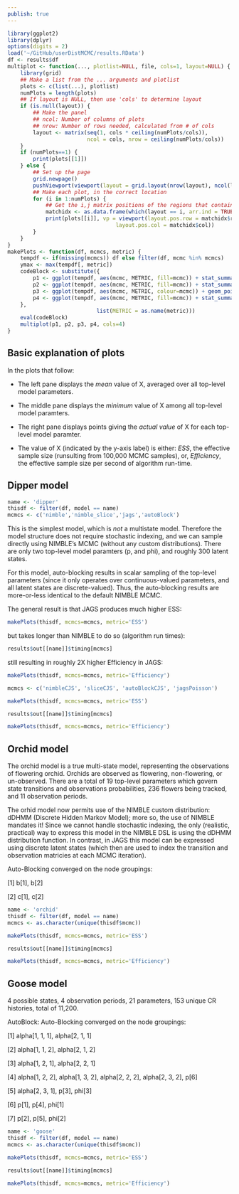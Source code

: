 ```yaml
---
publish: true
---
```



```r
library(ggplot2)
library(dplyr)
options(digits = 2)
load('~/GitHub/userDistMCMC/results.RData')
df <- results$df
multiplot <- function(..., plotlist=NULL, file, cols=1, layout=NULL) {
    library(grid)
    ## Make a list from the ... arguments and plotlist
    plots <- c(list(...), plotlist)
    numPlots = length(plots)
    ## If layout is NULL, then use 'cols' to determine layout
    if (is.null(layout)) {
        ## Make the panel
        ## ncol: Number of columns of plots
        ## nrow: Number of rows needed, calculated from # of cols
        layout <- matrix(seq(1, cols * ceiling(numPlots/cols)),
                         ncol = cols, nrow = ceiling(numPlots/cols))
    }
    if (numPlots==1) {
        print(plots[[1]])
    } else {
        ## Set up the page
        grid.newpage()
        pushViewport(viewport(layout = grid.layout(nrow(layout), ncol(layout))))
        ## Make each plot, in the correct location
        for (i in 1:numPlots) {
            ## Get the i,j matrix positions of the regions that contain this subplot
            matchidx <- as.data.frame(which(layout == i, arr.ind = TRUE))
            print(plots[[i]], vp = viewport(layout.pos.row = matchidx$row,
                                  layout.pos.col = matchidx$col))
        }
    }
}
makePlots <- function(df, mcmcs, metric) {
    tempdf <- if(missing(mcmcs)) df else filter(df, mcmc %in% mcmcs)
    ymax <- max(tempdf[, metric])
    codeBlock <- substitute({
        p1 <- ggplot(tempdf, aes(mcmc, METRIC, fill=mcmc)) + stat_summary(fun.y='mean', geom='bar') + ggtitle(paste0(name, '\nMean')) + theme(legend.position='none', axis.title.x=element_blank(), axis.text.x=element_blank(), axis.ticks.x = element_blank())
        p2 <- ggplot(tempdf, aes(mcmc, METRIC, fill=mcmc)) + stat_summary(fun.y='min', geom='bar') + ggtitle(paste0(name, '\nMin'))   + theme(legend.position='none', axis.title.x=element_blank(), axis.text.x=element_blank(), axis.ticks.x = element_blank())
        p3 <- ggplot(tempdf, aes(mcmc, METRIC, colour=mcmc)) + geom_point(size=3) + ggtitle(paste0(name, '\npoints')) + theme(legend.position='none', axis.title.x=element_blank(), axis.text.x=element_blank(), axis.ticks.x = element_blank()) + ylim(c(0,ymax))
        p4 <- ggplot(tempdf, aes(mcmc, METRIC, fill=mcmc)) + stat_summary(fun.y='mean', geom='bar') + theme(axis.title.x=element_blank(), axis.text.x=element_blank(), axis.ticks.x = element_blank(), axis.title.y=element_blank(), axis.text.y=element_blank(), axis.ticks.y=element_blank())
    },
                            list(METRIC = as.name(metric)))
    eval(codeBlock)
    multiplot(p1, p2, p3, p4, cols=4)
}
```


## Basic explanation of plots

 In the plots that follow:

- The left pane displays the *mean* value of X, averaged over all top-level model parameters.

- The middle pane displays the *minimum* value of X among all top-level model paramters.

- The right pane displays points giving the *actual value* of X for each top-level model paramter.

- The value of X (indicated by the y-axis label) is either: *ESS*, the effective sample size (runsulting from 100,000 MCMC samples), or, *Efficiency*, the effective sample size per second of algorithm run-time.



## Dipper model

```r
name <- 'dipper'
thisdf <- filter(df, model == name)
mcmcs <- c('nimble','nimble_slice','jags','autoBlock')
```

 This is the simplest model, which is *not* a multistate model.  Therefore the model structure does not require stochastic indexing, and we can sample directly using NIMBLE's MCMC (without any custom distributions).  There are only two top-level model paramters (p, and phi), and roughly 300 latent states.

 For this model, auto-blocking results in scalar sampling of the top-level parameters (since it only operates over continuous-valued parameters, and all latent states are discrete-valued).  Thus, the auto-blocking results are more-or-less identical to the default NIMBLE MCMC.

 The general result is that JAGS produces much higher ESS:

```r
makePlots(thisdf, mcmcs=mcmcs, metric='ESS')
```

 but takes longer than NIMBLE to do so (algorithm run times):

```r
results$out[[name]]$timing[mcmcs]
```

 still resulting in roughly 2X higher Efficiency in JAGS:

```r
makePlots(thisdf, mcmcs=mcmcs, metric='Efficiency')
```

```r
mcmcs <- c('nimbleCJS', 'sliceCJS', 'autoBlockCJS', 'jagsPoisson')
```


```r
makePlots(thisdf, mcmcs=mcmcs, metric='ESS')
```

```r
results$out[[name]]$timing[mcmcs]
```

```r
makePlots(thisdf, mcmcs=mcmcs, metric='Efficiency')
```


## Orchid model

 The orchid model is a true multi-state model, representing the observations of flowering orchid.  Orchids are observed as flowering, non-flowering, or un-observed.  There are a total of 19 top-level parameters which govern state transitions and observations probabilities, 236 flowers being tracked, and 11 observation periods.

 The orhid model now permits use of the NIMBLE custom distribution: dDHMM (Discrete Hidden Markov Model); more so, the use of NIMBLE mandates it!  Since we cannot handle stochastic indexing, the only (realistic, practical) way to express this model in the NIMBLE DSL is using the dDHMM distribution function.  In contrast, in JAGS this model can be expressed using discrete latent states (which then are used to index the transition and observation matricies at each MCMC iteration).

Auto-Blocking converged on the node groupings:

[1] b[1], b[2]

[2] c[1], c[2]

```r
name <- 'orchid'
thisdf <- filter(df, model == name)
mcmcs <- as.character(unique(thisdf$mcmc))
```


```r
makePlots(thisdf, mcmcs=mcmcs, metric='ESS')
```

```r
results$out[[name]]$timing[mcmcs]
```

```r
makePlots(thisdf, mcmcs=mcmcs, metric='Efficiency')
```



## Goose model

 4 possible states, 4 observation periods, 21 parameters, 153 unique CR histories, total of 11,200.

 AutoBlock:
Auto-Blocking converged on the node groupings:

[1] alpha[1, 1, 1], alpha[2, 1, 1]

[2] alpha[1, 1, 2], alpha[2, 1, 2]

[3] alpha[1, 2, 1], alpha[2, 2, 1]

[4] alpha[1, 2, 2], alpha[1, 3, 2], alpha[2, 2, 2], alpha[2, 3, 2], p[6]

[5] alpha[2, 3, 1], p[3], phi[3]

[6] p[1], p[4], phi[1]

[7] p[2], p[5], phi[2]

```r
name <- 'goose'
thisdf <- filter(df, model == name)
mcmcs <- as.character(unique(thisdf$mcmc))
```


```r
makePlots(thisdf, mcmcs=mcmcs, metric='ESS')
```

```r
results$out[[name]]$timing[mcmcs]
```

```r
makePlots(thisdf, mcmcs=mcmcs, metric='Efficiency')
```


